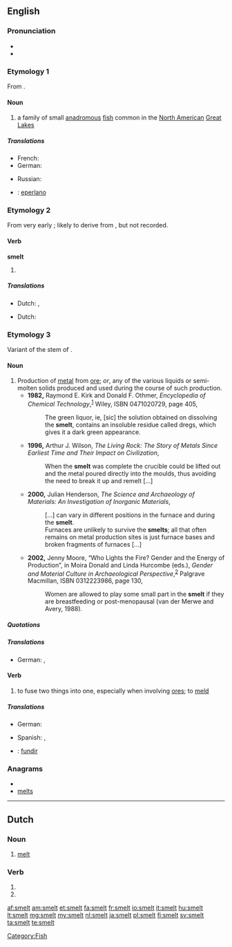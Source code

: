 {{wikipedia|dab=smelt (disambiguation)}}
==English==

===Pronunciation===
* {{IPA|/ˈsmɛlt/}}
* {{rhymes|ɛlt}}

===Etymology 1===
From {{etyl|ang}} {{term|smelt}}.

====Noun====
{{wikipedia}}
{{en-noun}}

# a family of small [[anadromous]] [[fish]] common in the [[North America]]n [[Great Lakes]]

=====Translations=====
{{trans-top|a family of small fish}}
* French: {{t+|fr|éperlan|m}}
* German: {{t|de|Stint}}
{{trans-mid}}
* Russian: {{t+|ru|корюшка|f|tr=kór'uška}}
{{trans-bottom}}

{{checktrans-top}}

{{trans-mid}}
* {{ttbc|es}}: [[eperlano]] {{m}}
{{trans-bottom}}

===Etymology 2===
From very early {{etyl|enm}} {{term|smel}}; likely to derive from {{etyl|ang}}, but not recorded.

====Verb====
'''smelt'''

# {{past of|smell}}

=====Translations=====
{{trans-top|simple past tense of smell}}
* Dutch: {{t-|nl|geurde}}, {{t-|nl|geurden}}
{{trans-mid}}
{{trans-bottom}}

{{trans-top|past participle of smell}}
* Dutch: {{t-|nl|gegeurd}}
{{trans-mid}}
{{trans-bottom}}

===Etymology 3===
Variant of the stem of {{etyl|ang}} {{term|meltan||to melt}}.

====Noun====
{{en-noun}}

# Production of [[metal]] from [[ore]]; ''or'', any of the various liquids or semi-molten solids produced and used during the course of such production.
#* '''1982,''' Raymond E. Kirk and Donald F. Othmer, ''Encyclopedia of Chemical Technology'',<sup>[http://books.google.com/books?id=ELo2AAAAMAAJ]</sup> Wiley, ISBN 0471020729, page 405,
#*: The green liquor, ie, [sic] the solution obtained on dissolving the '''smelt''', contains an insoluble residue called dregs, which gives it a dark green appearance.
#* '''1996,''' Arthur J. Wilson, ''The Living Rock: The Story of Metals Since Earliest Time and Their Impact on Civilization'',
#*: When the '''smelt''' was complete the crucible could be lifted out and the metal poured directly into the moulds, thus avoiding the need to break it up and remelt […]
#* '''2000,''' Julian Henderson, ''The Science and Archaeology of Materials: An Investigation of Inorganic Materials'',
#*: […] can vary in different positions in the furnace and during the '''smelt'''.
#*: Furnaces are unlikely to survive the '''smelts'''; all that often remains on metal production sites is just furnace bases and broken fragments of furnaces […]
#* '''2002,''' Jenny Moore, “Who Lights the Fire? Gender and the Energy of Production”, in Moira Donald and Linda Hurcombe (eds.), ''Gender and Material Culture in Archaeological Perspective'',<sup>[http://books.google.com/books?id=che-z_41CnkC]</sup> Palgrave Macmillan, ISBN 0312223986, page 130,
#*: Women are allowed to play some small part in the '''smelt''' if they are breastfeeding or post-menopausal (van der Merwe and Avery, 1988). <!-- Confused? So is Ms. Moore. The smelt is considered allegorical for the female reproductive process, but woman who are pregnant or capable of pregnancy are considered detrimental to the smelt, so can't participate. -->

=====Quotations=====
{{seeCites}}

=====Translations=====
{{trans-top|process of producing iron and steel from iron ore}}
* German: {{t+|de|schmelzen}},  {{t|de|verhütten}}
{{trans-mid}}
{{trans-bottom}}

====Verb====
{{en-verb}}

# to fuse two things into one, especially when involving [[ore]]s; to [[meld]]

=====Translations=====
{{trans-top|to fuse two things into one}}
* German: {{t|de|verschmelzen}}
{{trans-mid}}
* Spanish: {{t-|es|fundir}}, {{t-|es|soldar}}
{{trans-bottom}}

{{checktrans-top}}

{{trans-mid}}
* {{ttbc|pt}}: [[fundir]]
{{trans-bottom}}

===Anagrams===
* {{alphagram|elmst}}
* [[melts#English|melts]]

[[Category:Fish]]

----

==Dutch==

===Noun===
{{nl-noun|g=c|-|-}}

# [[melt]]

===Verb===
{{infl|nl}}

# {{nl-verb-form|p=123|n=sg|t=pres|m=ind|smelten}}
# {{nl-verb-form|m=imp|smelten}}

[[af:smelt]]
[[am:smelt]]
[[et:smelt]]
[[fa:smelt]]
[[fr:smelt]]
[[io:smelt]]
[[it:smelt]]
[[hu:smelt]]
[[lt:smelt]]
[[mg:smelt]]
[[my:smelt]]
[[nl:smelt]]
[[ja:smelt]]
[[pl:smelt]]
[[fi:smelt]]
[[sv:smelt]]
[[ta:smelt]]
[[te:smelt]]